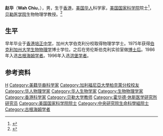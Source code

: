 {{otheruses|赵华}}
'''赵华'''（'''Wah Chiu'''，{{bd|1947年|}}），男，生于[[香港|香港]]，[[美国华人|美国华人]]科学家，[[美国国家科学院|美国国家科学院]]院士<ref>{{Cite web|title=美国科学院院士赵华教授到生化与细胞所交流|url=http://www.cas.ac.cn/hzjl/gjjl/hzdt/201209/t20120912_3643353.shtml|accessdate=|work=|archive-date=2018-01-26|archive-url=https://web.archive.org/web/20180126012453/http://www.cas.ac.cn/hzjl/gjjl/hzdt/201209/t20120912_3643353.shtml|dead-url=no}}</ref>，[[贝勒医学院|贝勒医学院]]生物物理学教授。<ref>{{Cite web|title=Wah Chiu, Ph.D.|url=http://www.bcm.edu/biochem/?PMID=3715|accessdate=|work=|archive-date=2012-08-06|archive-url=https://web.archive.org/web/20120806090311/http://www.bcm.edu/biochem/?PMID=3715|dead-url=no}}</ref>

== 生平 ==
早年毕业于[[香港培正中学|香港培正中学]]，加州大学伯克利分校取得物理学学士。1975年获得[[伯克利加州大学|伯克利加州大学]][[生物物理学|生物物理学]]博士学位。之后在劳伦斯伯克利实验室做[[博士后|博士后]]。1986年入选[[古根海姆学者|古根海姆学者]]。1996年入选[[洪堡学者|洪堡学者]]。

== 参考资料 ==
{{Reflist}}

{{中央研究院第二十七届院士}}

{{Authority control}}
{{DEFAULTSORT:Zhao}}
[[Category:赵姓|H]]
[[Category:美籍华裔科学家|Category:美籍华裔科学家]]
[[Category:加利福尼亞大學柏克萊分校校友|Category:加利福尼亞大學柏克萊分校校友]]
[[Category:华人物理学家|Category:华人物理学家]]
[[Category:华人生物学家|Category:华人生物学家]]
[[Category:生物物理学家|Category:生物物理学家]]
[[Category:香港科学家|Category:香港科学家]]
[[Category:贝勒大学教师|Category:贝勒大学教师]]
[[Category:霍华德·休斯医学研究所研究员|Category:霍华德·休斯医学研究所研究员]]
[[Category:美国国家科学院院士|Category:美国国家科学院院士]]
[[Category:中央研究院生命科學組院士|Category:中央研究院生命科學組院士]]
[[Category:古根海姆学者|Category:古根海姆学者]]